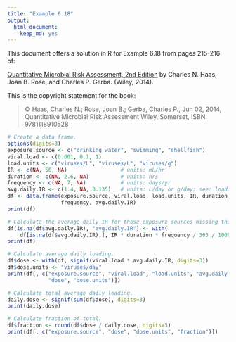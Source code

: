 ```yaml
---
title: "Example 6.18"
output:
  html_document:
    keep_md: yes
---
```


This document offers a solution in R for Example 6.18 from pages 215-216 of:

[Quantitative Microbial Risk Assessment, 2nd Edition](http://www.wiley.com/WileyCDA/WileyTitle/productCd-1118145291,subjectCd-CH20.html) 
by Charles N. Haas, Joan B. Rose, and Charles P. Gerba. (Wiley, 2014).

This is the copyright statement for the book:

> © Haas, Charles N.; Rose, Joan B.; Gerba, Charles P., Jun 02, 2014, 
> Quantitative Microbial Risk Assessment Wiley, Somerset, ISBN: 9781118910528

```r
# Create a data frame.
options(digits=3)
exposure.source <- c("drinking water", "swimming", "shellfish")
viral.load <- c(0.001, 0.1, 1)
load.units <- c("viruses/L", "viruses/L", "viruses/g")
IR <- c(NA, 50, NA)                 # units: mL/hr
duration <- c(NA, 2.6, NA)          # units: hrs
frequency <- c(NA, 7, NA)           # units: days/yr
avg.daily.IR <- c(1.4, NA, 0.135)   # units: L/day or g/day; see: load.units
df <- data.frame(exposure.source, viral.load, load.units, IR, duration, 
                 frequency, avg.daily.IR)
print(df)

# Calculate the average daily IR for those exposure sources missing this value.
df[is.na(df$avg.daily.IR), "avg.daily.IR"] <- with(
    df[is.na(df$avg.daily.IR),], IR * duration * frequency / 365 / 1000)
print(df)

# Calculate average daily loading.
df$dose <- with(df, signif(viral.load * avg.daily.IR, digits=3))
df$dose.units <- "viruses/day"
print(df[, c("exposure.source", "viral.load", "load.units", "avg.daily.IR", 
             "dose", "dose.units")])

# Calculate total average daily loading.
daily.dose <- signif(sum(df$dose), digits=3)
print(daily.dose)

# Calculate fraction of total.
df$fraction <- round(df$dose / daily.dose, digits=3)
print(df[, c("exposure.source", "dose", "dose.units", "fraction")])
```
